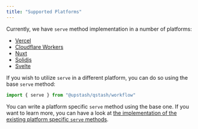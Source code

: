 ```yaml
---
title: "Supported Platforms"
---
```



Currently, we have `serve` method implementation in a number of platforms:
- [Vercel](/qstash/workflows/platforms/vercel-nextjs)
- [Cloudflare Workers](/qstash/workflows/platforms/cloudflare-workers)
- [Nuxt](/qstash/workflows/platforms/nuxt)
- [Solidjs](/qstash/workflows/platforms/solidjs)
- [Svelte](/qstash/workflows/platforms/svelte)

If you wish to utilize `serve` in a different platform,
you can do so using the base `serve` method:

```javascript
import { serve } from "@upstash/qstash/workflow"
```

You can write a platform specific `serve` method using the base one.
If you want to learn more, you can have a look at [the implementation
of the existing platform specific `serve` methods](https://github.com/upstash/qstash-js/tree/main/platforms).
